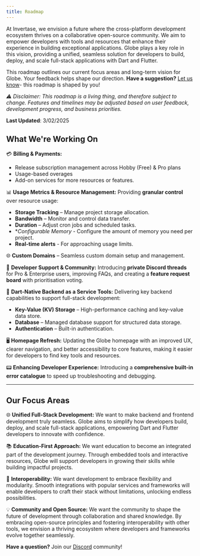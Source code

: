 ```yaml
---
title: Roadmap
---
```


At Invertase, we envision a future where the cross-platform development ecosystem thrives on a collaborative open-source community. We aim to empower developers with tools and resources that enhance their experience in building exceptional applications. Globe plays a key role in this vision, providing a unified, seamless solution for developers to build, deploy, and scale full-stack applications with Dart and Flutter.

This roadmap outlines our current focus areas and long-term vision for Globe. Your feedback helps shape our direction. **Have a suggestion?** [Let us know](https://invertase.canny.io/globe)\- this roadmap is shaped by you!

*⚠️ Disclaimer: This roadmap is a living thing, and therefore subject to change. Features and timelines may be adjusted based on user feedback, development progress, and business priorities.*


**Last Updated**: 3/02/2025 


## **What We're Working On** 

💳 **Billing & Payments:** 
- Release subscription management across Hobby (Free) & Pro plans
- Usage-based overages
- Add-on services for more resources or features. 

📊 **Usage Metrics & Resource Management:** Providing **granular control** over resource usage:  
- **Storage Tracking** – Manage project storage allocation.  
- **Bandwidth** – Monitor and control data transfer.  
- **Duration** – Adjust cron jobs and scheduled tasks.  
- **Configurable Memory* - Configure the amount of memory you need per project. 
- **Real-time alerts** - For approaching usage limits.

🌐 **Custom Domains** – Seamless custom domain setup and management. 

💬 **Developer Support & Community:** Introducing **private Discord threads** for Pro & Enterprise users, improving FAQs, and creating a **feature request board** with prioritisation voting.

🔧 **Dart-Native Backend as a Service Tools:** Delivering key backend capabilities to support full-stack development:   
- **Key-Value (KV) Storage** – High-performance caching and key-value data store.  
- **Database** – Managed database support for structured data storage.  
- **Authentication** – Built-in authentication. 

🖥 **Homepage Refresh:** Updating the Globe homepage with an improved UX, clearer navigation, and better accessibility to core features, making it easier for developers to find key tools and resources.  

📟 **Enhancing Developer Experience:** Introducing a **comprehensive built-in error catalogue** to speed up troubleshooting and debugging.  

---

## **Our Focus Areas** 
 

🌐 **Unified Full-Stack Development:** We want to make backend and frontend development truly seamless. Globe aims to simplify how developers build, deploy, and scale full-stack applications, empowering Dart and Flutter developers to innovate with confidence.

📚 **Education-First Approach:** We want education to become an integrated part of the development journey. Through embedded tools and interactive resources, Globe will support developers in growing their skills while building impactful projects.

🔗 **Interoperability:** We want development to embrace flexibility and modularity. Smooth integrations with popular services and frameworks will enable developers to craft their stack without limitations, unlocking endless possibilities.

💡 **Community and Open Source:** We want the community to shape the future of development through collaboration and shared knowledge. By embracing open-source principles and fostering interoperability with other tools, we envision a thriving ecosystem where developers and frameworks evolve together seamlessly.


**Have a question?** Join our [Discord](https://invertase.link/globe-discord) community! 


